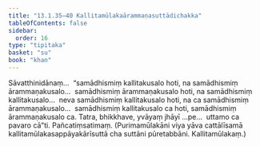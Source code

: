 ```yaml
---
title: "13.1.35–40 Kallitamūlakaārammaṇasuttādichakka"
tableOfContents: false
sidebar:
  order: 16
type: "tipitaka"
basket: "su"
book: "khan"
---
```



<DynamicBreadcrumb />

<Division number="696–701" book="khan" bookNo="13">

<Paragraph number="1326" book="khan">
Sāvatthinidānaṃ…  “samādhismiṃ kallitakusalo hoti, na samādhismiṃ ārammaṇakusalo…  samādhismiṃ ārammaṇakusalo hoti, na samādhismiṃ kallitakusalo…  neva samādhismiṃ kallitakusalo hoti, na ca samādhismiṃ ārammaṇakusalo…  samādhismiṃ kallitakusalo ca hoti, samādhismiṃ ārammaṇakusalo ca. Tatra, bhikkhave, yvāyaṃ jhāyī …pe…  uttamo ca pavaro cā”ti.

</Paragraph>
</Division>

<Paragraph number="1327" type="center" book="khan">
Pañcatiṃsatimaṃ.



</Paragraph>

<Paragraph number="1328" book="khan">
(Purimamūlakāni viya yāva cattālīsamā kallitamūlakasappāyakārīsuttā cha suttāni pūretabbāni. Kallitamūlakaṃ.)
</Paragraph>